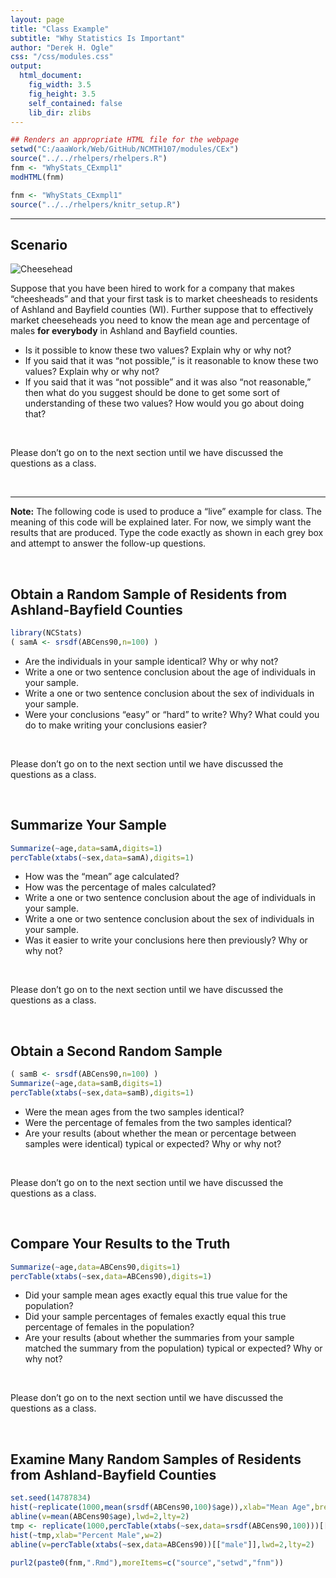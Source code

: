 ```yaml
---
layout: page
title: "Class Example"
subtitle: "Why Statistics Is Important"
author: "Derek H. Ogle"
css: "/css/modules.css"
output:
  html_document:
    fig_width: 3.5
    fig_height: 3.5
    self_contained: false
    lib_dir: zlibs
---
```

```r
## Renders an appropriate HTML file for the webpage
setwd("C:/aaaWork/Web/GitHub/NCMTH107/modules/CEx")
source("../../rhelpers/rhelpers.R")
fnm <- "WhyStats_CExmpl1"
modHTML(fnm)
```

```r
fnm <- "WhyStats_CExmpl1"
source("../../rhelpers/knitr_setup.R")
```

----

## Scenario
<img src="zimgs/cheesehead.jpg" alt="Cheesehead" class="img-right">

Suppose that you have been hired to work for a company that makes "cheesheads" and that your first task is to market cheesheads to residents of Ashland and Bayfield counties (WI). Further suppose that to effectively market cheeseheads you need to know the mean age and percentage of males **for everybody** in Ashland and Bayfield counties.

* Is it possible to know these two values? Explain why or why not?
* If you said that it was "not possible," is it reasonable to know these two values? Explain why or why not?
* If you said that it was "not possible" and it was also "not reasonable," then what do you suggest should be done to get some sort of understanding of these two values? How would you go about doing that?

\ 

<div class="alert alert-danger">Please don't go on to the next section until we have discussed the questions as a class.
</div>

\ 


---- 

<div class="alert alert-warning"><strong>Note:</strong> The following code is used to produce a "live" example for class. The meaning of this code will be explained later. For now, we simply want the results that are produced. Type the code exactly as shown in each grey box and attempt to answer the follow-up questions.
</div>

\ 

## Obtain a Random Sample of Residents from Ashland-Bayfield Counties
```r
library(NCStats)
( samA <- srsdf(ABCens90,n=100) )
```

* Are the individuals in your sample identical? Why or why not?
* Write a one or two sentence conclusion about the age of individuals in your sample.
* Write a one or two sentence conclusion about the sex of individuals in your sample.
* Were your conclusions "easy" or "hard" to write? Why? What could you do to make writing your conclusions easier?

\ 

<div class="alert alert-danger">Please don't go on to the next section until we have discussed the questions as a class.
</div>

\ 

## Summarize Your Sample
```r
Summarize(~age,data=samA,digits=1)
percTable(xtabs(~sex,data=samA),digits=1)
```

* How was the "mean" age calculated?
* How was the percentage of males calculated?
* Write a one or two sentence conclusion about the age of individuals in your sample.
* Write a one or two sentence conclusion about the sex of individuals in your sample.
* Was it easier to write your conclusions here then previously? Why or why not?

\ 

<div class="alert alert-danger">Please don't go on to the next section until we have discussed the questions as a class.
</div>

\ 

## Obtain a Second Random Sample
```r
( samB <- srsdf(ABCens90,n=100) )
Summarize(~age,data=samB,digits=1)
percTable(xtabs(~sex,data=samB),digits=1)
```

* Were the mean ages from the two samples identical?
* Were the percentage of females from the two samples identical?
* Are your results (about whether the mean or percentage between samples were identical) typical or expected?  Why or why not?

\ 

<div class="alert alert-danger">Please don't go on to the next section until we have discussed the questions as a class.
</div>

\ 

## Compare Your Results to the Truth
```r
Summarize(~age,data=ABCens90,digits=1)
percTable(xtabs(~sex,data=ABCens90),digits=1)
```

* Did your sample mean ages exactly equal this true value for the population?
* Did your sample percentages of females exactly equal this true percentage of females in the population?
* Are your results (about whether the summaries from your sample matched the summary from the population) typical or expected?  Why or why not?

\ 

<div class="alert alert-danger">Please don't go on to the next section until we have discussed the questions as a class.
</div>

\ 

## Examine Many Random Samples of Residents from Ashland-Bayfield Counties
```r
set.seed(14787834)
hist(~replicate(1000,mean(srsdf(ABCens90,100)$age)),xlab="Mean Age",breaks=15)
abline(v=mean(ABCens90$age),lwd=2,lty=2)
tmp <- replicate(1000,percTable(xtabs(~sex,data=srsdf(ABCens90,100)))[["male"]])
hist(~tmp,xlab="Percent Male",w=2)
abline(v=percTable(xtabs(~sex,data=ABCens90))[["male"]],lwd=2,lty=2)
```

```r
purl2(paste0(fnm,".Rmd"),moreItems=c("source","setwd","fnm"))
```
